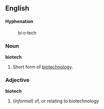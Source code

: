 ==English==
====Hyphenation====
:bi&middot;o&middot;tech
===Noun===
'''biotech'''
# Short form of [[biotechnology]].
===Adjective===
'''biotech'''
#(''informal'') of, or relating to biotechnology